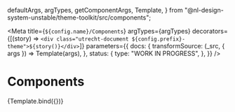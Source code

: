   defaultArgs,
  argTypes,
  getComponentArgs,
  Template,
} from "@nl-design-system-unstable/theme-toolkit/src/components";

<Meta
  title={`${config.name}/Components`}
  argTypes={argTypes}
  decorators={[(story) => `<div class="utrecht-document ${config.prefix}-theme">${story()}</div>`]}
  parameters={{
    docs: {
      transformSource: (_src, { args }) => Template(args),
    },
    status: {
      type: "WORK IN PROGRESS",
    },
  }}
/>

# Components

<Canvas>
  <Story
    name="Components"
    args={{
      ...defaultArgs,
      ...getComponentArgs(config),
    }}
  >
    {Template.bind({})}
  </Story>
</Canvas>

<ArgsTable story="Components" />
